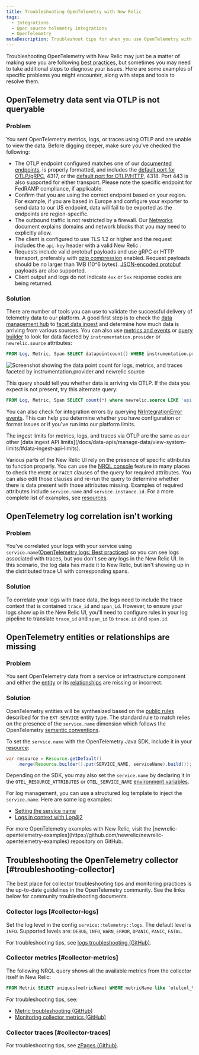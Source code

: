 ```yaml
---
title: Troubleshooting OpenTelemetry with New Relic
tags:
  - Integrations
  - Open source telemetry integrations
  - OpenTelemetry
metaDescription: Troubleshoot tips for when you use OpenTelemetry with New Relic
---
```



Troubleshooting OpenTelemetry with New Relic may just be a matter of making sure you are following [best practices](/docs/more-integrations/open-source-telemetry-integrations/opentelemetry/opentelemetry-concepts), but sometimes you may need to take additional steps to diagnose your issues. Here are some examples of specific problems you might encounter, along with steps and tools to resolve them.

## OpenTelemetry data sent via OTLP is not queryable

### Problem

You sent OpenTelemetry metrics, logs, or traces using OTLP and are unable to view the data. Before digging deeper, make sure you've checked the following:

* The OTLP endpoint configured matches one of our [documented endpoints](/docs/more-integrations/open-source-telemetry-integrations/opentelemetry/get-started/opentelemetry-set-up-your-app/#review-settings), is properly formatted, and includes the [default port for OTLP/gRPC](https://github.com/open-telemetry/opentelemetry-specification/blob/v1.8.0/specification/protocol/otlp.md#otlpgrpc-default-port), 4317, or the [default port for OTLP/HTTP](https://github.com/open-telemetry/opentelemetry-specification/blob/v1.8.0/specification/protocol/otlp.md#otlphttp-default-port), 4318. Port 443 is also supported for either transport. Please note the specific endpoint for FedRAMP compliance, if applicable.
* Confirm that you are using the correct endpoint based on your region. For example, if you are based in Europe and configure your exporter to send data to our US endpoint, data will fail to be exported as the endpoints are region-specific.
* The outbound traffic is not restricted by a firewall. Our [Networks](/docs/using-new-relic/cross-product-functions/install-configure/networks/#opentelemetry) document explains domains and network blocks that you may need to explicitly allow.
* The client is configured to use TLS 1.2 or higher and the request includes the `api-key` header with a valid New Relic <LicenseKey/>.
* Requests include valid protobuf payloads and use gRPC or HTTP transport, preferably with [gzip compression](/docs/more-integrations/open-source-telemetry-integrations/opentelemetry/opentelemetry-concepts/#compression) enabled. Request payloads should be no larger than 1MB (10^6 bytes). [JSON-encoded protobuf](https://github.com/open-telemetry/opentelemetry-specification/blob/v1.8.0/specification/protocol/otlp.md#otlphttp-connection) payloads are also supported.
* Client output and logs do not indicate `4xx` or `5xx` response codes are being returned.

### Solution

There are number of tools you can use to validate the successful delivery of telemetry data to our platform. A good first step is to check the [data management hub](/docs/data-apis/manage-data/manage-your-data/) to [facet data ingest](/docs/data-apis/manage-data/manage-data-coming-new-relic/#facet-data-ingest) and determine how much data is arriving from various sources. You can also use [metrics and events](/docs/query-your-data/explore-query-data/browse-data/introduction-data-explorer/#use-case-troubleshooting) or [query builder](/docs/query-your-data/explore-query-data/query-builder/use-advanced-nrql-mode-query-data) to look for data faceted by `instrumentation.provider` or `newrelic.source` attributes:

```sql
FROM Log, Metric, Span SELECT datapointcount() WHERE instrumentation.provider = 'opentelemetry' FACET instrumentation.provider, newrelic.source
```

<img
  title="Screenshot showing the data point count for logs, metrics, and traces faceted by instrumentation.provider and newrelic.source"
  alt="Screenshot showing the data point count for logs, metrics, and traces faceted by instrumentation.provider and newrelic.source"
  src={moreintegrationsOtlpFacetQuery}
/>

This query should tell you whether data is arriving via OTLP. If the data you expect is not present, try this alternate query:

```sql
FROM Log, Metric, Span SELECT count(*) where newrelic.source LIKE 'api.%.otlp'
```

You can also check for integration errors by querying [NrIntegrationError events](/docs/data-apis/manage-data/nrintegrationerror/). This can help you determine whether you have configuration or format issues or if you've run into our platform limits.

<Callout variant="important">
  The ingest limits for metrics, logs, and traces via OTLP are the same as our other [data ingest API limits](/docs/data-apis/manage-data/view-system-limits/#data-ingest-api-limits).
</Callout>

Various parts of the New Relic UI rely on the presence of specific attributes to function properly. You can use the [NRQL console](/docs/query-your-data/explore-query-data/query-builder/nrql-console/) feature in many places to check the `WHERE` or `FACET` clauses of the query for required attributes. You can also edit those clauses and re-run the query to determine whether there is data present with those attributes missing. Examples of required attributes include `service.name` and `service.instance.id`. For a more complete list of examples, see [resources](/docs/more-integrations/open-source-telemetry-integrations/opentelemetry/opentelemetry-concepts/#resources).

## OpenTelemetry log correlation isn't working

### Problem

You've correlated your logs with your service using `service.name`([OpenTelemetry logs: Best practices](/docs/more-integrations/open-source-telemetry-integrations/opentelemetry/best-practices/opentelemetry-best-practices-logs)) so you can see logs associated with traces, but you don't see any logs in the New Relic UI. In this scenario, the log data has made it to New Relic, but isn't showing up in the distributed trace UI with corresponding spans.

### Solution

To correlate your logs with trace data, the logs need to include the trace context that is contained `trace_id` and `span_id`. However, to ensure your logs show up in the New Relic UI, you'll need to configure rules in your log pipeline to translate `trace_id` and `span_id` to `trace.id` and `span.id`.

## OpenTelemetry entities or relationships are missing

### Problem

You sent OpenTelemetry data from a service or infrastructure component and either the [entity](/docs/new-relic-one/use-new-relic-one/core-concepts/what-entity-new-relic/) or its [relationships](/docs/new-relic-one/use-new-relic-one/core-concepts/what-entity-new-relic/#related-entities) are missing or incorrect.

### Solution

OpenTelemetry entities will be synthesized based on the [public rules](https://github.com/newrelic/entity-definitions/blob/b8e75d839eed7859044a9bb601a62e5323107350/definitions/ext-service/definition.yml) described for the `EXT-SERVICE` entity type. The standard rule to match relies on the presence of the `service.name` dimension which follows the OpenTelemetry [semantic conventions](https://github.com/open-telemetry/opentelemetry-specification/blob/527206ea49e384de957eda105d9425aa8fefca25/specification/overview.md#semantic-conventions).

To set the `service.name` with the OpenTelemetry Java SDK, include it in your [resource](/docs/more-integrations/open-source-telemetry-integrations/opentelemetry/opentelemetry-concepts/#resources):

```java
var resource = Resource.getDefault()
    .merge(Resource.builder().put(SERVICE_NAME, serviceName).build());
```

Depending on the SDK, you may also set the `service.name` by declaring it in the `OTEL_RESOURCE_ATTRIBUTES` or `OTEL_SERVICE_NAME` [environment variables](https://github.com/open-telemetry/opentelemetry-specification/blob/20c82de552d08428e8cadaaef3e6cb46812f7c00/specification/sdk-environment-variables.md#general-sdk-configuration).

For log management, you can use a structured log template to inject the `service.name`. Here are some log examples:

* [Setting the service name](https://github.com/newrelic/newrelic-opentelemetry-examples/blob/e28b30f621545c0b14189955bec850b25a7f3235/java/otlp-nr-mapping/testCases/log/kitchen-sink-log-proto.json#L48-L53)
* [Logs in context with Log4j2](https://github.com/newrelic/newrelic-opentelemetry-examples/tree/ab6f89ac97ffb26d8e66ae6a1200ac3607538bd2/java/logs-in-context-log4j2)

<Callout variant="tip">
  For more OpenTelemetry examples with New Relic, visit the [newrelic-opentelemetry-examples](https://github.com/newrelic/newrelic-opentelemetry-examples) repository on GitHub.
</Callout>

## Troubleshooting the OpenTelemetry collector [#troubleshooting-collector]

The best place for collector troubleshooting tips and monitoring practices is the up-to-date guidelines in the OpenTelemetry community. See the links below for community troubleshooting documents.

### Collector logs [#collector-logs]

Set the log level in the config `service::telemetry::logs`. The default level is `INFO`. Supported levels are: `DEBUG`, `INFO`, `WARN`, `ERROR`, `DPANIC`, `PANIC`, `FATAL`.

For troubleshooting tips, see [logs troubleshooting (GitHub)](https://github.com/open-telemetry/opentelemetry-collector/blob/main/docs/troubleshooting.md#logs).

### Collector metrics [#collector-metrics]

The following NRQL query shows all the available metrics from the collector itself in New Relic:

```sql
FROM Metric SELECT uniques(metricName) WHERE metricName like ‘otelcol_%’ LIMIT MAX
```

For troubleshooting tips, see:

* [Metric troubleshooting (GitHub)](https://github.com/open-telemetry/opentelemetry-collector/blob/main/docs/troubleshooting.md#metrics)
* [Monitoring collector metrics (GitHub)](https://github.com/open-telemetry/opentelemetry-collector/blob/main/docs/monitoring.md)

### Collector traces [#collector-traces]

For troubleshooting tips, see [zPages (Github)](https://github.com/open-telemetry/opentelemetry-collector/blob/main/docs/troubleshooting.md#zpages).
